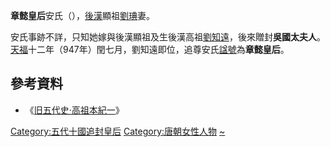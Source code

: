 '''章懿皇后'''安氏（{{bd|？||？|catIdx=H}}），[[後漢|後漢]]顯祖[[劉琠|劉琠]]妻。

安氏事跡不詳，只知她嫁與後漢顯祖及生後漢高祖[[劉知遠|劉知遠]]，後來贈封'''吳國太夫人'''。[[天福_(后晋)|天福]]十二年（947年）閏七月，劉知遠即位，追尊安氏[[諡號|諡號]]為'''章懿皇后'''。

==參考資料==
*《[[s:舊五代史/卷99|旧五代史·高祖本紀一]]》

{{五代皇后}}

[[Category:五代十國追封皇后|Category:五代十國追封皇后]]
[[Category:唐朝女性人物|Category:唐朝女性人物]]
[[Category:安姓|~]]